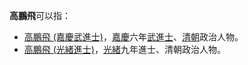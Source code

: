 '''高鵬飛'''可以指：
* [[高鵬飛_(嘉慶武進士)|高鵬飛 (嘉慶武進士)]]，[[嘉慶|嘉慶]]六年[[武進士|武進士]]、[[清朝|清朝]]政治人物。
* [[高鵬飛_(光緒進士)|高鵬飛 (光緒進士)]]，[[光緒|光緒]]九年進士、清朝政治人物。
{{disambig}}